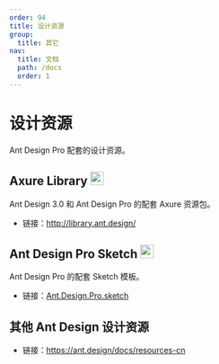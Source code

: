 ```yaml
---
order: 94
title: 设计资源
group:
  title: 其它
nav:
  title: 文档
  path: /docs
  order: 1
---
```


# 设计资源

Ant Design Pro 配套的设计资源。

## Axure Library <img  class="icon" src="https://zos.alipayobjects.com/rmsportal/qXrCHrsuyrINSeerFOerLcTTFZiEzHAJ.png" width="24" />

Ant Design 3.0 和 Ant Design Pro 的配套 Axure 资源包。

- 链接：http://library.ant.design/

## Ant Design Pro Sketch <img class="icon" src="https://zos.alipayobjects.com/rmsportal/vfxJzCLqZxehgquvQNqX.png" width="24" />

Ant Design Pro 的配套 Sketch 模板。

- 链接：[Ant.Design.Pro.sketch](https://github.com/ant-design/ant-design/releases/download/resource/Ant.Design.Pro.sketch)

## 其他 Ant Design 设计资源

- 链接：https://ant.design/docs/resources-cn
